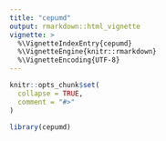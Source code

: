 ```yaml
---
title: "cepumd"
output: rmarkdown::html_vignette
vignette: >
  %\VignetteIndexEntry{cepumd}
  %\VignetteEngine{knitr::rmarkdown}
  %\VignetteEncoding{UTF-8}
---
```


```r
knitr::opts_chunk$set(
  collapse = TRUE,
  comment = "#>"
)
```

```r
library(cepumd)
```
